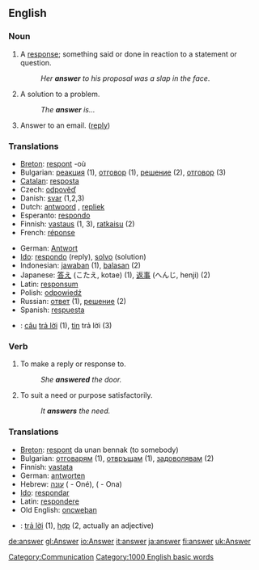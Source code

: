 ==English==

{{rank|written|arms|across|446|answer|early|saying|talk}}

===Noun===
{{en-noun-reg}}

# A [[response]]; something said or done in reaction to a statement or question.
#: ''Her '''answer''' to his proposal was a slap in the face''.
# A solution to a problem.
#:''The '''answer''' is...''
# Answer to an email. ([[reply]])

===Translations===
{{top}}
*[[Breton]]: [[respont]] {{m}} -où
*Bulgarian: [[реакция]] {{f}} (1), [[отговор]] {{m}} (1), [[решение]] {{n}} (2), [[отговор]] (3)
*[[Catalan]]: [[resposta]] {{f}}
*Czech: [[odpověď]] {{f}}
*Danish: [[svar]] {{n}} (1,2,3)
*Dutch: [[antwoord]] {{n}}, [[repliek]] {{m}}
*Esperanto: [[respondo]]
*Finnish: [[vastaus]] (1, 3), [[ratkaisu]] (2)
*French: [[réponse]] {{f}}
{{mid}}
*German: [[Antwort]] {{n}}
*[[Ido]]: [[respondo]] (reply), [[solvo]] (solution)
*Indonesian: [[jawab]]an (1), [[balas]]an (2)
*Japanese: [[答え]] (こたえ, kotae) (1), [[返事]] (へんじ, henji) (2)
*Latin: [[responsum]] {{n}}
*Polish: [[odpowiedź]] {{f}}
*Russian: [[ответ]] (1), [[решение]] (2)
*Spanish: [[respuesta]] {{f}}
*{{vi}}: [[câu]] [[trả lời]] (1), [[Tin#Vietnamese|tin]] trả lời (3)
{{bottom}}

===Verb===
{{en-infl-reg-consonant|answer||}}

# To make a reply or response to.
#: ''She '''answered''' the door.''
# To suit a need or purpose satisfactorily.
#: ''It '''answers''' the need.''

===Translations===
{{top}}
*[[Breton]]: [[respont]] da unan bennak (to somebody)
*Bulgarian: [[отговарям]] (1), [[отвръщам]] (1), [[задоволявам]] (2)
*Finnish: [[vastata]]
*German: [[antworten]]
*Hebrew: [[עונה]] ({{m}} - Oné), ({{f}} - Ona)
*[[Ido]]: [[respondar]]
*Latin: [[respondere]]
*Old English: [[oncweþan]]
*{{vi}}: [[trả lời]] (1), [[hợp]] (2, actually an adjective)
{{bottom}}

[[Category:Communication]]
[[Category:1000 English basic words]]

[[de:answer]]
[[gl:Answer]]
[[io:Answer]]
[[it:answer]]
[[ja:answer]]
[[fi:answer]]
[[uk:Answer]]